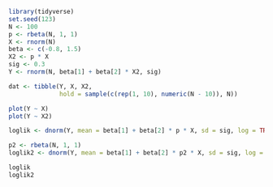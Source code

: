 
```r
library(tidyverse)
set.seed(123)
N <- 100
p <- rbeta(N, 1, 1)
X <- rnorm(N)
beta <- c(-0.8, 1.5)
X2 <- p * X
sig <- 0.3
Y <- rnorm(N, beta[1] + beta[2] * X2, sig) 

dat <- tibble(Y, X, X2, 
              hold = sample(c(rep(1, 10), numeric(N - 10)), N))
```

```r
plot(Y ~ X)
plot(Y ~ X2)
```

```r

loglik <- dnorm(Y, mean = beta[1] + beta[2] * p * X, sd = sig, log = TRUE) %>% sum

p2 <- rbeta(N, 1, 1)
loglik2 <- dnorm(Y, mean = beta[1] + beta[2] * p2 * X, sd = sig, log = TRUE) %>% sum

loglik
loglik2

```
